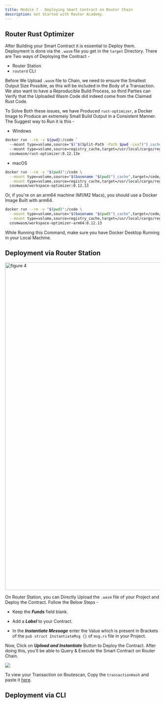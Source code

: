 ```yaml
---
title: Module 7 - Deploying Smart Contract on Router Chain
description: Get Started with Router Academy.
---
```



## Router Rust Optimizer

After Building your Smart Contract it is essential to Deploy them. Deployment is done via the `.wasm` file you get in the `target` Directory. There are Two ways of Deploying the Contract - 

- Router Station
- `routerd` CLI

Before We Upload `.wasm` file to Chain, we need to ensure the Smallest Output Size Possible, as this will be included in the Body of a Transaction. We also want to have a Reproducible Build Process, so third Parties can Verify that the Uploaded Wasm Code did indeed come from the Claimed Rust Code.

To Solve Both these issues, we have Produced `rust-optimizer`, a Docker Image to Produce an extremely Small Build Output in a Consistent Manner. The Suggest way to Run it is this -

- Windows

```bash 
docker run --rm -v ${pwd}:/code `
  --mount type=volume,source="$("$(Split-Path -Path $pwd -Leaf)")_cache",target=/code/target `
  --mount type=volume,source=registry_cache,target=/usr/local/cargo/registry `
  cosmwasm/rust-optimizer:0.12.13e
```

- macOS

```bash 
docker run --rm -v "$(pwd)":/code \
  --mount type=volume,source="$(basename "$(pwd)")_cache",target=/code/target \
  --mount type=volume,source=registry_cache,target=/usr/local/cargo/registry \
  cosmwasm/workspace-optimizer:0.12.13
```

Or, if you're on an arm64 machine (M1/M2 Macs), you should use a Docker Image Built with arm64.

```bash
docker run --rm -v "$(pwd)":/code \
  --mount type=volume,source="$(basename "$(pwd)")_cache",target=/code/target \
  --mount type=volume,source=registry_cache,target=/usr/local/cargo/registry \
  cosmwasm/workspace-optimizer-arm64:0.12.13
```

<Aside type="danger">
While Running this Command, make sure you have Docker Desktop Running in your Local Machine.
</Aside>

## Deployment via Router Station

<img width="1067" alt="figure 4" src="https://res.cloudinary.com/dguv1yapd/image/upload/v1726600561/router-academy-courses/yoadmjs6eih2bt4uckaz.png" />

On Router Station, you can Directly Upload the `.wasm` file of your Project and Deploy the Contract. Follow the Below Steps - 

- Keep the ***Funds*** field blank.

- Add a ***Label*** to your Contract.

- In the ***Instantiate Message*** enter the Value which is present in Brackets of the `pub struct InstantiateMsg {}` of `msg.rs` file in your Project.

Now, Click on ***Upload and Instantiate*** Button to Deploy the Contract. After doing this, you'll be able to Query & Execute the Smart Contract on Router Chain.

<img src="https://res.cloudinary.com/dguv1yapd/image/upload/v1727352357/router-academy-courses/yaqxwiry8ciqscwfs3tk.png" />


To view your Transaction on Routescan, Copy the `transactionHash` and paste it [here](https://testnet.routerscan.io/transactions).

## Deployment via CLI